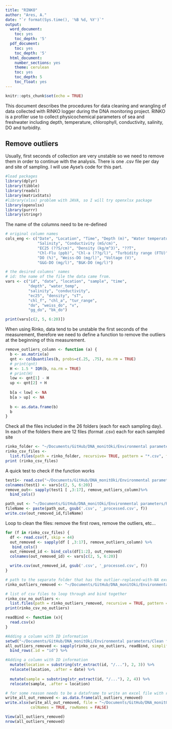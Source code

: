 ```yaml
---
title: "RINKO"
author: "Ares, A."
date: "`r format(Sys.time(), '%B %d, %Y')`"
output:
  word_document:
    toc: yes
    toc_depth: '5'
  pdf_document:
    toc: yes
    toc_depth: '5'
  html_document:
    number_sections: yes
    theme: cerulean
    toc: yes
    toc_depth: 5
    toc_float: yes
---
```


```r
knitr::opts_chunk$set(echo = TRUE)
```

This document describes the procedures for data cleaning and wrangling of data collected with RINKO logger during the DNA monitoring project. RINKO is a profiler use to collect physicochemical parameters of sea and freshwater including depth, temperature, chlorophyll, conductivity, salinity, DO and turbidity. 

## Remove outliers
Usually, first seconds of collection are very unstable so we need to remove them in order to continue with the analysis. 
There is one .csv file per day and site of sampling. 
I will use Ayse's code for this part.

```r
#load packages
library(dplyr)
library(tibble)
library(readxl)
library(matrixStats)
#library(xlsx) problem with JAVA, so I will try openxlsx package
library(openxlsx)
library(purrr)
library(stringr)
```

The name of the columns need to be re-defined
```r
# original column names
cols_eng <- c("Date", "Location", "Time", "Depth (m)", "Water temperature (?C)", 
              "Salinity", "Conductivity (mS/cm)", 
              "EC25 (??S/cm)", "Density (kg/m^3)", "??T", 
              "Chl-Flu (ppb)", "Chl-a (??g/l)", "Turbidity range (FTU)",
              "DO (%)", "Weiss-DO (mg/l)", "Voltage (V)", 
              "G&G-DO (mg/l)", "B&K-DO (mg/l)")  

# the desired columns' names
# id: the name of the file the data came from.
vars <- c("id", "date", "location", "sample", "time", 
          "depth", "water_temp", 
          "salinity", "conductivity", 
          "ec25", "density", "sT", 
          "chl_f", "chl_a", "tur_range",
          "do", "weiss_do", "v", 
          "gg_do", "bk_do") 

print(vars[c(2, 5, 6:20)])

```

When using Rinko, data tend to be unstable the first seconds of the measurement, therefore we need to define a function to remove the outliers at the beginning of this measurement. 
```r

remove_outliers_column <- function (a) {
  b <- as.matrix(a)
  qnt <- colQuantiles(b, probs=c(.25, .75), na.rm = TRUE)
  # print(qnt)
  H <- 1.5 * IQR(b, na.rm = TRUE)
  # print(H)
  low <- qnt[1] - H
  up <- qnt[2] + H
  
  b[a < low] <- NA
  b[a > up] <- NA
  
  b <- as.data.frame(b)
  b 
}
```

Check all the files included in the 26 folders (each for each sampling day). In each of the folders there are 12 files (format .csv) each for each sampled site
```r
rinko_folder <- "~/Documents/GitHub/DNA_monitOki/Environmental parameters/Rinko data python mining/"
rinko_csv_files <- 
  list.files(path = rinko_folder, recursive= TRUE, pattern = "*.csv", full.names=TRUE)
print (rinko_csv_files)
```
 
A quick test to check if the function works
```r
test1<- read.csv("~/Documents/GitHub/DNA_monitOki/Environmental parameters/Rinko data python mining/1. Sept17/202009171550_Ｒ２Ｃ-ASTD152-ALC-R02_0264_155041.csv", skip= 44)
colnames(test1) <- vars[c(2, 5, 6:20)]
remove_out<- sapply(test1 [ ,3:17], remove_outliers_column)%>%
  bind_cols()
```

```r
path_out <- "~/Documents/GitHub/DNA_monitOki/Environmental parameters/Rinko data clean/"
fileName <- paste(path_out, gsub('.csv', '_processed.csv', f))
write.csv(out_removed_id,fileName)
```

Loop to clean the files: remove the first rows, remove the outliers, etc...
```r
for (f in rinko_csv_files) {
  df <- read.csv(f, skip = 44)
  out_removed <- sapply(df [ ,3:17], remove_outliers_column) %>%
   bind_cols()
  out_removed_id <- bind_cols(df[1:2], out_removed)
  colnames(out_removed_id) <- vars[c(2, 5, 6:20)]

  write.csv(out_removed_id, gsub('.csv', '_processed.csv', f))
}
```


```r
# path to the separate folder that has the outlier-replaced-with-NA excel files
rinko_outliers_removed <- "~/Documents/GitHub/DNA_monitOki/Environmental parameters/Clean files/"

# list of csv files to loop through and bind together
rinko_csv_no_outliers <- 
  list.files(path = rinko_outliers_removed, recursive = TRUE, pattern = "*.csv")
print(rinko_csv_no_outliers)

readBind <- function (x){
  read.csv(x)
}

#Adding a column with ID information
setwd("~/Documents/GitHub/DNA_monitOki/Environmental parameters/Clean files")
all_outliers_removed <- sapply(rinko_csv_no_outliers, readBind, simplify=FALSE) %>%
  bind_rows(.id = "id") %>% 

#Adding a column with ID information
  mutate(location = substring(str_extract(id, "/..."), 2, 3)) %>%
  relocate(location, .after = date) %>% 
  
  mutate(sample = substring(str_extract(id, "/..."), 2, 4)) %>%
  relocate(sample, .after = location)

# for some reason needs to be a dataframe to write an excel file with row.names = FALSE
write_all_out_removed <- as.data.frame(all_outliers_removed) 
write.xlsx(write_all_out_removed, file = "~/Documents/GitHub/DNA_monitOki/Environmental parameters/rinko_all_outliers_removed.xls", 
           colNames = TRUE, rowNames = FALSE)

View(all_outliers_removed)
nrow(all_outliers_removed)
```

